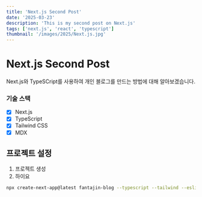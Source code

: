 ```yaml
---
title: 'Next.js Second Post'
date: '2025-03-23'
description: 'This is my second post on Next.js'
tags: ['next.js', 'react', 'typescript']
thumbnail: '/images/2025/Next.js.jpg'
---
```


# Next.js Second Post

Next.js와 TypeSCript를 사용하여 개인 블로그를 만드는 방법에 대해 알아보겠습니다.

### 기술 스택

- [x] Next.js
- [x] TypeScript
- [x] Tailwind CSS
- [x] MDX

## 프로젝트 설정

1. 프로젝트 생성
2. 하이요

```bash
npx create-next-app@latest fantajin-blog --typescript --tailwind --eslint
```
